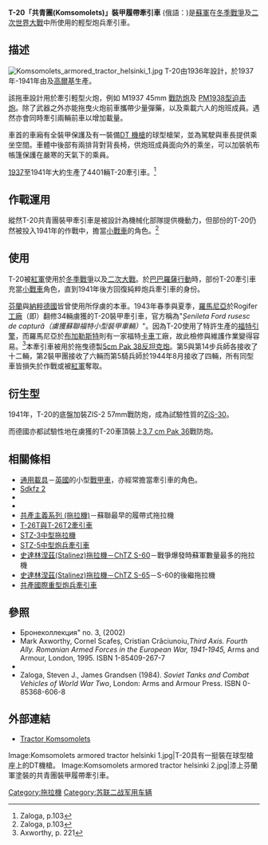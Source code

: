 {{Refimprove|time=2014-02-27}}
{{noteTA
|G1=Military
}}
<!-- SCROLL DOWN TO EDIT THE ARTICLE -->
{{Infobox Weapon
|            name= T-20 共青團 [[File:Flag_of_the_Soviet_Union.svg|30px]]
|           image= Image:Komsomolets armored tractor helsinki 2.jpg
|      image_size= 300px
|         caption= 芬兰的T-20火炮牵引车
|is_vehicle= yes
|type= {{tsl|en|Artillery tractor|火炮牵引车}}
<!-- Service history -->
|origin= {{Flagcountry|Soviet Union|1923}}
|service=
|used_by= {{Flagcountry|Soviet Union|1923}}<br> {{Flagcountry|Finland|1940}}<br> {{flag|Nazi Germany}} <br> {{flagicon|Romania}} [[羅馬尼亞王國|羅馬尼亞王國]] <br> {{flagicon|Hungary|1940}} [[匈牙利王國|匈牙利王國]]<ref>{{cite web |url=http://beute.narod.ru/Beutepanzer/su/su.htm |title=存档副本 |accessdate=2013-03-15 |deadurl=yes |archiveurl=https://web.archive.org/web/20130330103401/http://beute.narod.ru/Beutepanzer/su/su.htm |archivedate=2013-03-30 }}</ref>

|wars= [[二次世界大戰|二次世界大戰]]
<!-- Production history -->
|designer=
|design_date= 1936
|manufacturer=
|unit_cost=
|production_date= 1937-1941
|number=
|            crew=2+6
|          length= 3.45 m
|           width= 1.86 m
|          height= 1.58 m
|          weight= 3.5 tonnes
|          armour= 7–10 mm
|         primary_armament= 7.62mm [[DP輕機槍|DP輕機槍]]
|       secondary_armament=
|          engine= 4-cylinder GAZ-M
|    engine_power= 50 hp (37 kW)
|      suspension=
|      speed= 50 km/h
|        pw_ratio= 14 hp/tonne
|           vehicle_range= 250 km
}}
''' T-20「共青團(Komsomolets)」裝甲履帶牽引車''' (俄語：''{{lang|ru|Bronirovannyy gusenichnyy tyagach Komsomolets T-20}}'')是[[蘇軍|蘇軍]]在[[冬季戰爭|冬季戰爭]]及[[二次世界大戰|二次世界大戰]]中所使用的輕型炮兵牽引車。

==描述==
[[File:Komsomolets_armored_tractor_helsinki_1.jpg|thumb]]
T-20由1936年設計，於1937年-1941年由{{link-en|伏尔加格勒拖拉机厂|Volgograd Tractor Factory|STZ}}及[[高尔基汽车厂|高爾基]]生產。

該拖車設計用於牽引輕型火炮，例如 M1937 45mm [[戰防炮|戰防炮]]及 [[PM1938型迫击炮|PM1938型迫击炮]]。除了武器之外亦能拖曳火炮前車攜帶少量彈藥，以及乘載六人的炮班成員。遇然亦會同時牽引兩輛前車以增加載量。

車首的車廂有全裝甲保護及有一裝備[[DP輕機槍|DT 機槍]]的球型槍架，並為駕駛與車長提供乘坐空間。車體中後部有兩排背對背長椅，供炮班成員面向外的乘坐，可以加裝帆布帳篷保護在嚴寒的天氣下的乘員。

[[1937|1937]]至1941年大約生產了4401輛T-20牽引車。<ref name=Zaloga>Zaloga, p.103</ref>

==作戰運用==
縱然T-20共青團裝甲牽引車是被設計為機械化部隊提供機動力，但部份的T-20仍然被投入1941年的作戰中，擔當[[小戰車|小戰車]]的角色。<ref name=Zaloga>Zaloga, p.103</ref>

==使用==
T-20被[[苏联红军|紅軍]]使用於[[冬季戰爭|冬季戰爭]]以及[[二次大戰|二次大戰]]。於[[巴巴羅薩行動|巴巴羅薩行動]]時，部份T-20牽引車充當[[小戰車|小戰車]]角色，直到1941年後方回復純粹炮兵牽引車的身份。

[[芬蘭|芬蘭]]與[[納粹德國|納粹德國]]皆曾使用所俘虜的本車。1943年春季與夏季，[[羅馬尼亞王國|羅馬尼亞]]於Rogifer [[工廠|工廠]]（即{{lang|en|Malaxa}}）翻修34輛虜獲的T-20裝甲牽引車，官方稱為"''Șenileta Ford rusesc de captură（虜獲蘇聯福特小型裝甲車輛）''"。因為T-20使用了特許生產的[[福特|福特]][[引擎|引擎]]，而羅馬尼亞於[[布加勒斯特|布加勒斯特]]則有一家福特[[卡車|卡車]]工廠，故此檢修與維護作業變得容易。<ref>Axworthy, p. 221</ref>本牽引車被用於拖曳德製[[5cm_Pak_38反坦克炮|5cm Pak 38反坦克炮]]。第5與第14步兵師各接收了十二輛，第2裝甲團接收了六輛而第5騎兵師於1944年8月接收了四輛，所有同型車皆損失於作戰或被[[苏联红军|紅軍]]奪取。

==衍生型==
1941年，T-20的底盤加裝ZIS-2 57mm戰防炮，成為試驗性質的[[ZiS-30|ZiS-30]]。

而德國亦都試驗性地在虜獲的T-20車頂裝上[[PaK_36反坦克炮|3.7 cm Pak 36]]戰防炮。

==相關條相==
{{Portal|坦克}}
* [[通用載具|通用載具]]－[[英國|英國]]的小型[[裝甲戰鬥車輛|戰甲車]]，亦經常擔當牽引車的角色。
* [[Sdkfz_2|Sdkfz 2]]
* {{link-en|Sdkfz 10 一噸級半履帶牽引車|Sd.Kfz. 10}}
*{{link-ja|九八式装甲運搬車|九八式装甲運搬車}}
* [[共產主義系列_(拖拉機)|共產主義系列 (拖拉機)]]－蘇聯最早的履帶式拖拉機
*[[T-26坦克|T-26T與T-26T2牽引車]]
* [[STZ-3|STZ-3中型拖拉機]]
* [[STZ-5|STZ-5中型炮兵牽引車]]
* [[ChTZ_S-60|史達林涅茲(Stalinez)拖拉機－ChTZ S-60]]－戰爭爆發時蘇軍數量最多的拖拉機
* [[ChTZ_S-65|史達林涅茲(Stalinez)拖拉機－ChTZ S-65]]－S-60的後繼拖拉機
* [[“共产国际”牵引车|共產國際重型炮兵牽引車]]

==參照==
{{Reflist}}

* Бронеколлекция" no. 3, (2002)
* Mark Axworthy, Cornel Scafeș, Cristian Crãciunoiu,''Third Axis. Fourth Ally. Romanian Armed Forces in the European War, 1941-1945,'' Arms and Armour, London, 1995. ISBN 1-85409-267-7
* {{cite book
 |last1 = Scafes
 |first1 = Cornel I
 |last2 = Scafes
 |first2 = Ioan I
 |last3 = Serbanescu
 |first3 = Horia Vl
 | title = Trupele Blindate din Armata Romana 1919-1947
 | publisher = Editura Oscar Print
 | location = Bucuresti
 | year = 2005 }}
*  Zaloga, Steven J., James Grandsen (1984). ''Soviet Tanks and Combat Vehicles of World War Two'', London: Arms and Armour Press. ISBN 0-85368-606-8

{{Commons category|T-20 Komsomolets}}

==外部連結==
*[http://www.battlefield.ru/komsomolets.html Tractor Komsomolets]{{WebCite|url=https://www.webcitation.org/67lfQOVwv?url=http://www.battlefield.ru/komsomolets.html |date=20120519035138 |dateformat=iso }}

<gallery>
Image:Komsomolets armored tractor helsinki 1.jpg|T-20具有一挺裝在球型槍座上的DT機槍。 
Image:Komsomolets armored tractor helsinki 2.jpg|漆上芬蘭軍塗裝的共青團裝甲履帶牽引車。
</gallery>

{{WWIISovAFVs}}
[[Category:拖拉機|Category:拖拉機]]
[[Category:苏联二战军用车辆|Category:苏联二战军用车辆]]